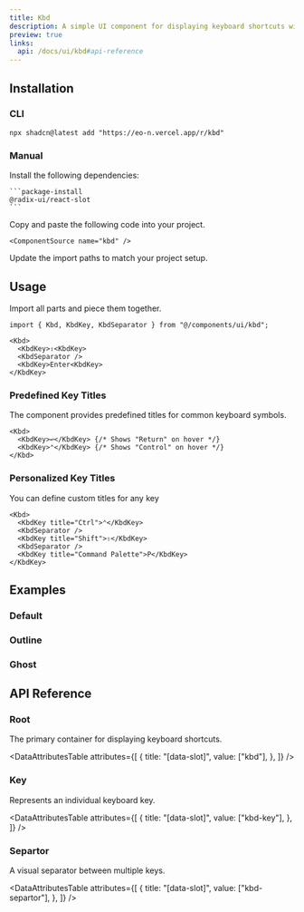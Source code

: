 ```yaml
---
title: Kbd
description: A simple UI component for displaying keyboard shortcuts with styling and accessibility support.
preview: true
links:
  api: /docs/ui/kbd#api-reference
---
```


<ComponentTabs name="kbd-demo" />

## Installation

### CLI

```package-install
npx shadcn@latest add "https://eo-n.vercel.app/r/kbd"
```

### Manual

<Steps>

  <Step>
    Install the following dependencies:

    ```package-install
    @radix-ui/react-slot
    ```

  </Step>
  <Step>
    Copy and paste the following code into your project.

    <ComponentSource name="kbd" />

  </Step>
  
  <Step>Update the import paths to match your project setup.</Step>

</Steps>

## Usage

Import all parts and piece them together.

```tsx
import { Kbd, KbdKey, KbdSeparator } from "@/components/ui/kbd";
```

```tsx
<Kbd>
  <KbdKey>⇧<KbdKey>
  <KbdSeparator />
  <KbdKey>Enter<KbdKey>
</KbdKey>
```

### Predefined Key Titles

The component provides predefined titles for common keyboard symbols.

```tsx
<Kbd>
  <KbdKey>↩</KbdKey> {/* Shows "Return" on hover */}
  <KbdKey>⌃</KbdKey> {/* Shows "Control" on hover */}
</Kbd>
```

### Personalized Key Titles

You can define custom titles for any key

```tsx
<Kbd>
  <KbdKey title="Ctrl">⌃</KbdKey>
  <KbdSeparator />
  <KbdKey title="Shift">⇧</KbdKey>
  <KbdSeparator />
  <KbdKey title="Command Palette">P</KbdKey>
</KbdKey>
```

## Examples

### Default

<ComponentTabs name="kbd-demo" />

### Outline

<ComponentTabs name="kbd-outline" />

### Ghost

<ComponentTabs name="kbd-ghost" />

## API Reference

### Root

The primary container for displaying keyboard shortcuts.

<AutoTypeTable path="./types/docs/kbd.ts" name="RootProps" />

<DataAttributesTable
  attributes={[
    {
      title: "[data-slot]",
      value: ["kbd"],
    },
  ]}
/>

### Key

Represents an individual keyboard key.

<AutoTypeTable path="./types/docs/kbd.ts" name="KeyProps" />

<DataAttributesTable
  attributes={[
    {
      title: "[data-slot]",
      value: ["kbd-key"],
    },
  ]}
/>

### Separtor

A visual separator between multiple keys.

<AutoTypeTable path="./types/docs/kbd.ts" name="SeparatorProps" />

<DataAttributesTable
  attributes={[
    {
      title: "[data-slot]",
      value: ["kbd-separtor"],
    },
  ]}
/>
